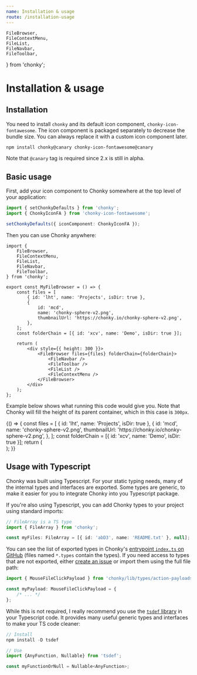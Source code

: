 ```yaml
---
name: Installation & usage
route: /installation-usage
---
```


    FileBrowser,
    FileContextMenu,
    FileList,
    FileNavbar,
    FileToolbar,
} from 'chonky';

# Installation & usage

## Installation

You need to install `chonky` and its default icon component, `chonky-icon-fontawesome`.
The icon component is packaged separately to decrease the bundle size. You can always
replace it with a custom icon component later.

```bash
npm install chonky@canary chonky-icon-fontawesome@canary
```

Note that `@canary` tag is required since 2.x is still in alpha.

## Basic usage

First, add your icon component to Chonky somewhere at the top level of your application:

```ts
import { setChonkyDefaults } from 'chonky';
import { ChonkyIconFA } from 'chonky-icon-fontawesome';

setChonkyDefaults({ iconComponent: ChonkyIconFA });
```

Then you can use Chonky anywhere:

```tsx
import {
    FileBrowser,
    FileContextMenu,
    FileList,
    FileNavbar,
    FileToolbar,
} from 'chonky';

export const MyFileBrowser = () => {
    const files = [
        { id: 'lht', name: 'Projects', isDir: true },
        {
            id: 'mcd',
            name: 'chonky-sphere-v2.png',
            thumbnailUrl: 'https://chonky.io/chonky-sphere-v2.png',
        },
    ];
    const folderChain = [{ id: 'xcv', name: 'Demo', isDir: true }];

    return (
        <div style={{ height: 300 }}>
            <FileBrowser files={files} folderChain={folderChain}>
                <FileNavbar />
                <FileToolbar />
                <FileList />
                <FileContextMenu />
            </FileBrowser>
        </div>
    );
};
```

Example below shows what running this code would give you. Note that Chonky will fill
the height of its parent container, which in this case is `300px`.

<Playground>
    {() => {
        const files = [
            { id: 'lht', name: 'Projects', isDir: true },
            {
                id: 'mcd',
                name: 'chonky-sphere-v2.png',
                thumbnailUrl: 'https://chonky.io/chonky-sphere-v2.png',
            },
        ];
        const folderChain = [{ id: 'xcv', name: 'Demo', isDir: true }];
        return (
            <div style={{ height: 300 }}>
                <FileBrowser files={files} folderChain={folderChain}>
                    <FileNavbar />
                    <FileToolbar />
                    <FileList />
                    <FileContextMenu />
                </FileBrowser>
            </div>
        );
    }}
</Playground>

## Usage with Typescript

Chonky was built using Typescript. For your static typing needs, many of the internal
types and interfaces are exported. Some types are generic, to make it easier for you
to integrate Chonky into you Typescript package.

If you're also using Typescript, you can add Chonky types to your project using
standard imports:

```ts
// FileArray is a TS type
import { FileArray } from 'chonky';

const myFiles: FileArray = [{ id: 'abD3', name: 'README.txt' }, null];
```

You can see the list of exported types in Chonky's [entrypoint `index.ts` on
GitHub](https://github.com/TimboKZ/Chonky/blob/2.x/packages/chonky/src/index.ts)
(files named `*.types` contain the types). If you need access to types that are not
exported, either [create an issue](https://github.com/TimboKZ/Chonky/issues) or import
them using the full file path:

```ts
import { MouseFileClickPayload } from 'chonky/lib/types/action-payloads.types';

const myPayload: MouseFileClickPayload = {
    /* ... */
};
```

While this is not required, I really recommend you use the [`tsdef` library][tsdef] in
your Typescript code. It provides many useful generic types and interfaces to make your
TS code cleaner:

```ts
// Install
npm install -D tsdef

// Use
import {AnyFunction, Nullable} from 'tsdef';

const myFunctionOrNull = Nullable<AnyFunction>;
```

[tsdef]: https://github.com/joonhocho/tsdef
